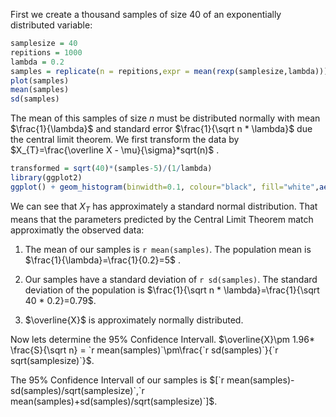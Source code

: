 First we create a thousand samples of size 40 of an exponentially distributed variable:
```r
samplesize = 40
repitions = 1000
lambda = 0.2
samples = replicate(n = repitions,expr = mean(rexp(samplesize,lambda)))
plot(samples)
mean(samples)
sd(samples)
```
The mean of this samples of size $n$ must be distributed normally with mean $\frac{1}{\lambda}$ and standard error $\frac{1}{\sqrt n * \lambda}$ due the central limit theorem. We first transform the data by $X_{T}=\frac{\overline X - \mu}{\sigma}*sqrt(n)$ .
```r
transformed = sqrt(40)*(samples-5)/(1/lambda)
library(ggplot2)
ggplot() + geom_histogram(binwidth=0.1, colour="black", fill="white",aes(x=transformed,y = ..density..)) + geom_line(aes(x=seq(from=-4,to=4,length.out=repitions),y=dnorm(seq(from=-4,to=4,length.out=repitions))), colour="red")
```

We can see that $X_{T}$ has approximately a standard normal distribution. That means that the parameters predicted by the Central Limit Theorem match approximatly the observed data:

1. The mean of our samples is `r mean(samples)`. The population mean is $\frac{1}{\lambda}=\frac{1}{0.2}=5$ .

2. Our samples have a standard deviation of `r sd(samples)`. The standard deviation of the population is $\frac{1}{\sqrt n * \lambda}=\frac{1}{\sqrt 40 * 0.2}=0.79$.

3. $\overline{X}$ is approximately normally distributed.

Now lets determine the 95% Confidence Intervall.
$\overline{X}\pm 1.96* \frac{S}{\sqrt n} = `r mean(samples)`\pm\frac{`r sd(samples)`}{`r sqrt(samplesize)`}$.

The 95% Confidence Intervall of our samples is $[`r mean(samples)-sd(samples)/sqrt(samplesize)`,`r mean(samples)+sd(samples)/sqrt(samplesize)`]$.
